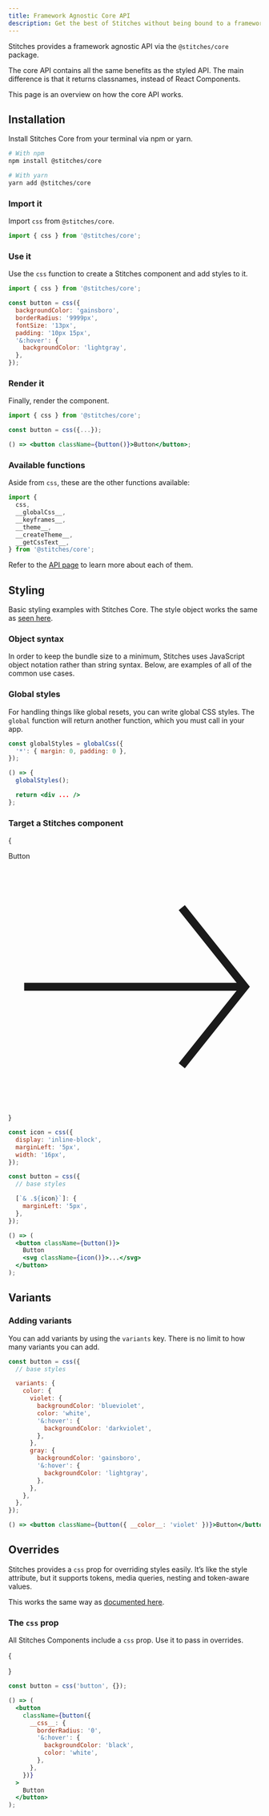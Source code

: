 ```yaml
---
title: Framework Agnostic Core API
description: Get the best of Stitches without being bound to a framework
---
```


Stitches provides a framework agnostic API via the `@stitches/core` package.

The core API contains all the same benefits as the styled API. The main difference is that it returns classnames, instead of React Components.

This page is an overview on how the core API works.

## Installation

Install Stitches Core from your terminal via npm or yarn.

```bash
# With npm
npm install @stitches/core

# With yarn
yarn add @stitches/core
```

### Import it

Import `css` from `@stitches/core`.

```js
import { css } from '@stitches/core';
```

### Use it

Use the `css` function to create a Stitches component and add styles to it.

```jsx line=3-11
import { css } from '@stitches/core';

const button = css({
  backgroundColor: 'gainsboro',
  borderRadius: '9999px',
  fontSize: '13px',
  padding: '10px 15px',
  '&:hover': {
    backgroundColor: 'lightgray',
  },
});
```

### Render it

Finally, render the component.

<Preview>
  <DemoButton />
</Preview>

```jsx line=5
import { css } from '@stitches/core';

const button = css({...});

() => <button className={button()}>Button</button>;
```

### Available functions

Aside from `css`, these are the other functions available:

```jsx
import {
  css,
  __globalCss__,
  __keyframes__,
  __theme__,
  __createTheme__,
  __getCssText__,
} from '@stitches/core';
```

Refer to the [API page](/docs/api) to learn more about each of them.

## Styling

Basic styling examples with Stitches Core. The style object works the same as [seen here](/docs/styling).

### Object syntax

In order to keep the bundle size to a minimum, Stitches uses JavaScript object notation rather than string syntax. Below, are examples of all of the common use cases.

### Global styles

For handling things like global resets, you can write global CSS styles. The `global` function will return another function, which you must call in your app.

```jsx line=1-3,6
const globalStyles = globalCss({
  '*': { margin: 0, padding: 0 },
});

() => {
  globalStyles();

  return <div ... />
};
```

### Target a Stitches component

{

<Preview>
  <DemoButton
    css={{
      svg: {
        display: 'inline-block',
        marginLeft: '5px',
        width: '16px',
      },
    }}
  >
    Button
    <svg viewBox="0 0 32 32" fill="none" stroke="currentcolor" strokeWidth="2">
      <path d="M22 6 L30 16 22 26 M30 16 L2 16" />
    </svg>
  </DemoButton>
</Preview>
}

```jsx line=10-12
const icon = css({
  display: 'inline-block',
  marginLeft: '5px',
  width: '16px',
});

const button = css({
  // base styles

  [`& .${icon}`]: {
    marginLeft: '5px',
  },
});

() => (
  <button className={button()}>
    Button
    <svg className={icon()}>...</svg>
  </button>
);
```

## Variants

### Adding variants

You can add variants by using the `variants` key. There is no limit to how many variants you can add.

<Preview>
  <div style={{ display: 'flex', gap: '20px' }}>
    <DemoButton color="violet" />
    <DemoButton color="gray" />
  </div>
</Preview>

```jsx line=4-20,23
const button = css({
  // base styles

  variants: {
    color: {
      violet: {
        backgroundColor: 'blueviolet',
        color: 'white',
        '&:hover': {
          backgroundColor: 'darkviolet',
        },
      },
      gray: {
        backgroundColor: 'gainsboro',
        '&:hover': {
          backgroundColor: 'lightgray',
        },
      },
    },
  },
});

() => <button className={button({ __color__: 'violet' })}>Button</button>;
```

## Overrides

Stitches provides a `css` prop for overriding styles easily. It’s like the style attribute, but it supports tokens, media queries, nesting and token-aware values.

This works the same way as [documented here](/docs/overriding-styles).

### The `css` prop

All Stitches Components include a `css` prop. Use it to pass in overrides.

{

<Preview>
  <DemoButton
    css={{
      borderRadius: '0',
      '&:hover': {
        backgroundColor: 'black',
        color: 'white',
      },
    }}
  />
</Preview>
}

```jsx line=5-13
const button = css('button', {});

() => (
  <button
    className={button({
      __css__: {
        borderRadius: '0',
        '&:hover': {
          backgroundColor: 'black',
          color: 'white',
        },
      },
    })}
  >
    Button
  </button>
);
```
